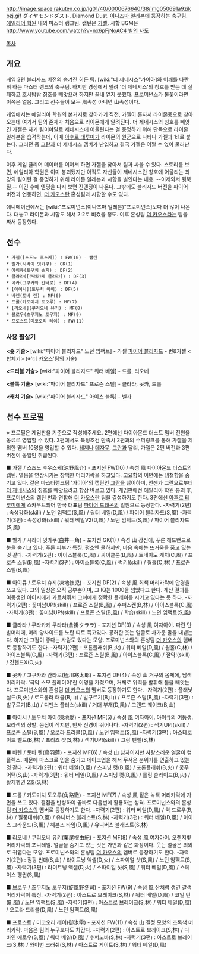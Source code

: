 http://image.space.rakuten.co.jp/lg01/40/0000676640/38/img050691a9zikbzj.gif
ダイヤモンドダスト. Diamond Dust. [[이나즈마 일레븐]]에 등장하는 축구팀.
[[에일리어 학원]] 내의 마스터 랭크팀. 캡틴은 [[스즈노 후스케|가젤]]. 시합 BGM은 [[http://www.youtube.com/watch?v=nx6pFjNoAC4 별의 사도]]

[[목차]]

== 개요 ==

게임 2편 블리자드 버전의 숨겨진 히든 팀. [wiki:"더 제네시스"가이아]와 어깨를 나란히 하는 마스터 랭크의 축구팀. 하지만 경쟁에서 밀려 '더 제네시스'의 칭호를 받는 데 실패하고 호시탐탐 칭호를 빼앗으려 하지만 끝내 얻지 못했다. 프로미넌스가 불꽃이라면 이쪽은 얼음. 그리고 선수들이 모두 風속성 아니면 山속성이다.

게임에서는 에일리아 학원의 본거지로 찾아가기 직전, 가젤이 혼자서 라이몬중으로 찾아오는데 여기서 팀의 존재가 처음으로 라이몬에게 알려진다. 더 제네시스의 칭호를 빼앗긴 가젤은 자기 팀이야말로 제네시스에 어울린다는 걸 증명하기 위해 단독으로 라이몬 일레븐을 습격하는데, 이때 [[아후로 테루미]]가 라이몬의 원군으로 나타나 가젤과 1:1로 붙는다. 그러던 중 [[그란]]과 더 제네시스 멤버가 난입하고 결국 가젤은 어쩔 수 없이 물러난다.

이후 게임 클리어 데이터를 이어서 하면 가젤을 찾아서 팀과 싸울 수 있다. 스토리를 보면, 에일리아 학원은 이미 붕괴됐지만 아직도 자신들이 제네시스란 칭호에 어울리는 최강의 팀이란 걸 증명하기 위해 라이몬 일레븐과 시합을 벌인다는 내용. --이제와서 뒷북질.-- 이긴 후에 엔딩을 다시 보면 진엔딩이 나온다. 그밖에도 블리자드 버전을 파이어 버전과 연동하면, [[더 카오스]]란 혼성팀과 시합할 수도 있다.

애니메이션에서는 [wiki:"프로미넌스(이나즈마 일레븐)"프로미넌스]보다 더 많이 나온다. 대놓고 라이몬과 시합도 해서 2:2로 비겼을 정도. 이후 혼성팀 [[더 카오스]]라는 팀을 짜서 등장했다.

== 선수 ==
 * 가젤([스즈노 후스케]) : FW(10) - 캡틴
 * 벨가(시라이 잇카쿠) : GK(1)
 * 아이큐(토우치 슈지) : DF(2)
 * 클라라([쿠라카케 클라라]) : DF(3)
 * 곡카(고쿠카와 칸타로) : DF(4)
 * [아이시](토우치 아이) : DF(5)
 * 바렌(토바 렌) : MF(6)
 * 드롤(카도미치 토오루) : MF(7)
 * [리오네](쿠리오네 유키) : MF(8)
 * 블로우(츠무지노 토우지) : MF(9)
 * 프로스트(미코오리 레이) : FW(11)

=== 사용 필살기 ===
'''<슛 기술>'''
[wiki:"파이어 블리자드" 노던 임팩트] - 가젤
[[파이어 블리자드]] - 번&가젤 <합체기> (※'더 카오스'팀의 기술) 

'''<드리블 기술>'''
[wiki:"파이어 블리자드" 워터 베일] - 드롤, 리오네

'''<블록 기술>'''
[wiki:"파이어 블리자드" 프로즌 스틸] - 클라라, 곳카, 드롤

'''<캐치 기술>'''
[wiki:"파이어 블리자드" 아이스 블록] - 벨가
== 선수 프로필 ==
※ 프로필은 게임판을 기준으로 작성해주세요. 2편에선 다이아몬드 더스트 멤버 전원을 동료로 영입할 수 있다. 3편에서도 특정조건 만족시 2편과의 수퍼링크를 통해 가젤을 제외한 멤버 10명을 영입할 수 있다. [[레제]]나 [[데자무]], [[그란]]과 달리, 가젤은 2편 버전과 3편 버전이 동일인 취급된다.

■ 가젤 / 스즈노 후우스케(涼野風介) - 포지션 FW(10) / 속성 風
다이아몬드 더스트의 캡틴. 얼음을 연상시키는 창백한 머리카락을 하고있다. 고요함의 이면에는 냉철함을 숨기고 있다. 같은 마스터랭크팀 '가이아'의 캡틴인 [[그란]]을 싫어하며, 언젠가 그란으로부터 [[더 제네시스]]의 칭호를 빼앗으려고 항상 벼르고 있다. 게임판에선 에일리아 학원 붕괴 후, 프로미넌스의 캡틴 번과 연합해 [[더 카오스]]란 팀을 결성하기도 한다. 3편에선 [[아후로 테루미]]에게 스카우트되어 한국 대표팀 [[파이어 드래곤]]의 일원으로 등장한다.
-자력기(2편) : 속성강화(skill) / 노던 임팩트(S,風) / 워터 베일(D,風) / 파이어 블리자드(S,風)
-자력기(3편) : 속성강화(skill) / 워터 베일V2(D,風) / 노던 임팩트(S,風) / 파이어 블리자드(S,風)

■ 벨가 / 시라이 잇카쿠(白井一角) - 포지션 GK(1) / 속성 山
장신에, 푸른 헤드밴드로 눈을 숨기고 있다. 푸른 피부가 특징. 평소엔 쿨하지만, 마음 속에는 뜨거움을 품고 있는 것 같다.
-자력기(2편) : 아이스블록(C,風) / 싸이클론(B,風) / 토네이도 캐치(C,風) / 프로즌 스틸(B,風)
-자력기(3편) : 아이스블록(C,風) / 럭키!(skill) / 웜홀(C,林) / 프로즌 스틸(B,風)

■ 아이큐 / 토우치 슈지(凍地修児) - 포지션 DF(2) / 속성 風
회색 머리카락에 안경을 쓰고 있다. 그의 일상은 오직 공부뿐이며, 그 IQ는 1000을 넘었다고 한다. 계산 결과를 여동생인 아이시에게 가르쳐줘서 그녀에게 정확한 플레이를 시키고 있다는 듯 하다.
-자력기(2편) : 꽃미남UP!(skill) / 프로즌 스틸(B,風) / 수퍼스캔(B,林) / 아이스블록(C,風)
-자력기(3편) : 꽃미남UP!(skill) / 프로즌 스틸(B,風) / 학습(skill) / 노던 임팩트(S,風)

■ 클라라 / 쿠라카케 쿠라라(倉掛クララ) - 포지션 DF(3) / 속성 風
여자아이. 파란 단발머리에, 머리 양사이드를 노란 띠로 묶고있다. 공허한 웃는 얼굴로 차가운 말을 내뱉는다. 하지만 그점이 좋다는 사람도 있다는 모양. 프로미넌스와의 혼성팀 [[더 카오스]]의 멤버로 등장하기도 한다.
-자력기(2편) : 포톤플래쉬(B,火) / 워터 베일(D,風) / 웜홀(C,林)  / 아이스블록(C,風)
-자력기(3편) : 프로즌 스틸(B,風) / 아이스블록(C,風) / 절약!(skill) / 갓핸드X(C,火)

■ 곳카 / 고쿠카와 칸타로(極川寒太郎) - 포지션 DF(4) / 속성 山
거구의 몸체에, 남색 머리카락. '극악 스모 플레이어'란 이명을 가졌으며, 거체로 위력을 발휘해 볼을 빼앗는다. 프로미넌스와의 혼성팀 [[더 카오스]]의 멤버로 등장하기도 한다.
-자력기(2편) : 플래닛 실드(B,火) / 로드롤러 태클(B,山) / 발구르기(B,山) / 프로즌 스틸(B,風)
-자력기(3편) : 발구르기(B,山) / 디펜스 플러스(skill) / 거대 부채(D,風) / 그랜드 퀘이크(B,山)

■ 아이시 / 토우치 아이(凍地愛) - 포지션 MF(5) / 속성 風
여자아이. 아이큐의 여동생. 보라색의 장발. 몸집이 작지만, 반사 신경이 뛰어나다.
-자력기(2편) : 색기UP!(skill) / 프로즌 스틸(B,風) / 오로라 드리블(D,風) / 노던 임팩트(S,風)
-자력기(3편) : 아스테로이드 벨트(B,林) / 프리즈 샷(S,林) / 색기UP!(skill) / 그랑 펜릴(S,林)

■ 바렌 / 토바 렌(鳥羽蓮) - 포지션 MF(6) / 속성 山
남자이지만 사랑스러운 얼굴이 컴플렉스. 때문에 마스크로 입을 숨기고 메이크업을 해서 무서운 분위기를 연출하고 있는 것 같다.
-자력기(2편) : 워터 베일(D,風) / 스피닝 컷(B,風) / 포톤플래쉬(B,火) / 쿵푸어택(S,山)
-자력기(3편) : 워터 베일(D,風) / 스피닝 컷(B,風) / 롤링 슬라이드(B,火) / 황제헹귄 2호(S,林)

■ 드롤 / 카도미치 토오루(角路徹) - 포지션 MF(7) / 속성 風
짙은 녹색 머리카락에 가면을 쓰고 있다. 결점을 반성하여 곧바로 다음번에 활용하는 성격. 프로미넌스와의 혼성팀 [[더 카오스]]의 멤버로 등장하기도 한다.
-자력기(2편) : 워터 베일(D,風) / 퀵 드로우(B,林) / 질풍대쉬(D,風) / 유니버스 블래스트(S,林)
-자력기(3편) : 워터 베일(D,風) / 아이스 그라운드(B,風) / 헤븐즈 타임(D,風) / 유니버스 블래스트(S,林)

■ 리오네 / 쿠리오네 유키(栗尾根由紀) - 포지션 MF(8) / 속성 風
여자아이. 오렌지빛 머리카락의 포니테일. 얼굴을 숨기고 있는 것은 가면과 같은 화장이다. 웃는 얼굴은 의외로 귀엽다는 모양. 프로미넌스와의 혼성팀 [[더 카오스]]의 멤버로 등장하기도 한다.
-자력기(2편) : 점핑 썬더(S,山) / 라이트닝 액셀(D,火) / 스파이얼 샷(S,風) / 노던 임팩트(S,風)
-자력기(3편) : 라이트닝 액셀(D,火) / 스파이얼 샷(S,風) / 워터 베일(D,風) / 스페이스 펭귄(S,風)

■ 브로우 / 츠무지노 토우지(旋風野冬司) - 포지션 FW(9) / 속성 風
산처럼 생긴 갈색 머리카락이 특징.
-자력기(2편) : 아스트로 브레이크(S,林) / 워터 베일(D,風) / 코일 턴(B,風) / 노던 임팩트(S,風)
-자력기(3편) : 아스트로 브레이크(S,林) / 워터 베일(D,風) / 오로라 드리블(D,風) / 노던 임팩트(S,風)

■ 프로스트 / 미코오리 레이(御氷雫) - 포지션 FW(11) / 속성 山
결정 모양의 초록색 머리카락. 마음은 팀의 누구보다도 차갑다.
-자력기(2편) : 아스트로 브레이크(S,林) / 디바인 애로우(S,風) / 워터 베일(D,風) / 수퍼노바(S,林)
-자력기(3편) : 아스트로 브레이크(S,林) / 와이번 크래쉬(S,林) / 아스트로 게이트(S,林) / 워터 베일(D,風)
